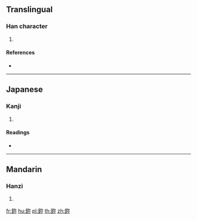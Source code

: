{{character info/new}}
==Translingual==

===Han character===
{{Han char|rn=167|rad=金|as=05|sn=13|four=|canj=CNF}}

# {{defn|Han|sort=金05}}

====References====
* {{Han ref|kx=1303.050|dkj=40325|hdz=64188.040|uh=9268|ud=37480}}

----

==Japanese==

===Kanji===
{{ja-kanji|grade=|rs=金05}}

# {{defn|lang=ja|sort=金05}}

====Readings====
* {{ja-readings|on=[[でい]] (dei), [[ない]] (nai)|kun=[[いとまおのあし]] (itomaonoashi)|nanori=}}

----

==Mandarin==

===Hanzi===
{{cmn-hanzi|pin=[[nǐ]] ([[ni3]])|wg=ni<sup>3</sup>}}

# {{defn|lang=cmn|sort=金05}}

[[fr:鉨]]
[[hu:鉨]]
[[pl:鉨]]
[[th:鉨]]
[[zh:鉨]]